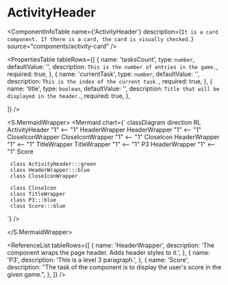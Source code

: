 

<Meta title="ApplicationModel/Components/ActivityHeader/docs" />

# ActivityHeader

<ComponentInfoTable
  name={'ActivityHeader'}
  description={`It is a card component. If there is a card, the card is visually checked.`}
  source="components/activity-card"
/>

<PropertiesTable
  tableRows={[
    {
      name: 'tasksCount',
      type: `number`,
      defaultValue: '',
      description: `This is the number of entries in the game.`,
      required: true,
    },
    {
      name: 'currentTask',
      type: `number`,
      defaultValue: '',
      description: `This is the index of the current task.`,
      required: true,
    },
    {
      name: 'title',
      type: `boolean`,
      defaultValue: '',
      description: `Title that will be displayed in the header.`,
      required: true,
    },

]}
/>

<S.MermaidWrapper>
<Mermaid
  chart={`
     classDiagram
     direction RL
     ActivityHeader "1" <-- "1" HeaderWrapper
     HeaderWrapper "1" <-- "1" CloseIconWrapper
     CloseIconWrapper "1" <-- "1" CloseIcon
     HeaderWrapper "1" <-- "1" TitleWrapper
     TitleWrapper "1" <-- "1" P3
     HeaderWrapper "1" <-- "1" Score

     class ActivityHeader:::green
     class HeaderWrapper:::blue
     class CloseIconWrapper

     class CloseIcon
     class TitleWrapper
     class P3:::blue
     class Score:::blue

`}
/>

</S.MermaidWrapper>

<ReferenceList
  tableRows={[
    {
      name: 'HeaderWrapper',
      description:
        'The component wraps the page header. Adds header styles to it.',
    },
    {
      name: 'P3',
      description: 'This is a level 3 paragraph.',
    },
    {
      name: 'Score',
      description:
        "The task of the component is to display the user's score in the given game.",
    },
  ]}
/>
